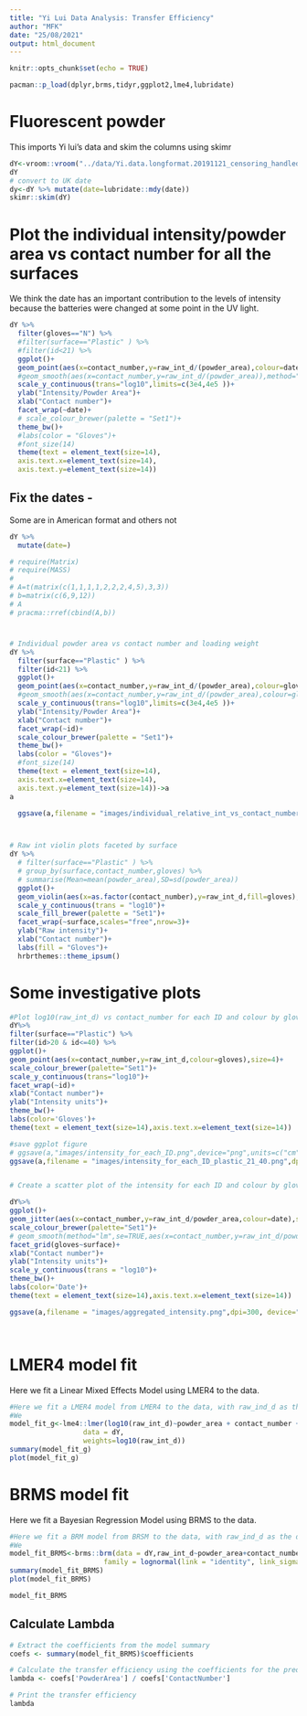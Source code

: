 ```yaml
---
title: "Yi Lui Data Analysis: Transfer Efficiency"
author: "MFK"
date: "25/08/2021"
output: html_document
---
```


```r
knitr::opts_chunk$set(echo = TRUE)
```

```r
pacman::p_load(dplyr,brms,tidyr,ggplot2,lme4,lubridate)

```


# Fluorescent powder
This imports Yi lui's data and skim the columns using skimr

```r
dY<-vroom::vroom("../data/Yi.data.longformat.20191121_censoring_handled.csv") %>% janitor::clean_names()
dY
# convert to UK date
dy<-dY %>% mutate(date=lubridate::mdy(date))
skimr::skim(dY)
```

# Plot the individual intensity/powder area vs contact number for all the surfaces
We think the date has an important contribution to the levels of intensity because the batteries were changed at some point in the UV light.


```r
dY %>% 
  filter(gloves=="N") %>% 
  #filter(surface=="Plastic" ) %>% 
  #filter(id<21) %>% 
  ggplot()+
  geom_point(aes(x=contact_number,y=raw_int_d/(powder_area),colour=date),alpha=0.1)+
  #geom_smooth(aes(x=contact_number,y=raw_int_d/(powder_area)),method="lm",se=FALSE)+
  scale_y_continuous(trans="log10",limits=c(3e4,4e5 ))+
  ylab("Intensity/Powder Area")+
  xlab("Contact number")+
  facet_wrap(~date)+
  # scale_colour_brewer(palette = "Set1")+
  theme_bw()+
  #labs(color = "Gloves")+
  #font_size(14)
  theme(text = element_text(size=14),
  axis.text.x=element_text(size=14),
  axis.text.y=element_text(size=14))

```
## Fix the dates - 

Some are in American format and others not

```r

dY %>% 
  mutate(date=)

# require(Matrix)
# require(MASS)
# 
# A=t(matrix(c(1,1,1,1,2,2,2,4,5),3,3))
# b=matrix(c(6,9,12))
# A
# pracma::rref(cbind(A,b))
```

#
```r

# Individual powder area vs contact number and loading weight 
dY %>% 
  filter(surface=="Plastic" ) %>% 
  filter(id<21) %>% 
  ggplot()+
  geom_point(aes(x=contact_number,y=raw_int_d/(powder_area),colour=gloves),size=5)+
  #geom_smooth(aes(x=contact_number,y=raw_int_d/(powder_area),colour=gloves),method="lm",se=FALSE)+
  scale_y_continuous(trans="log10",limits=c(3e4,4e5 ))+
  ylab("Intensity/Powder Area")+
  xlab("Contact number")+
  facet_wrap(~id)+
  scale_colour_brewer(palette = "Set1")+
  theme_bw()+
  labs(color = "Gloves")+
  #font_size(14)
  theme(text = element_text(size=14),
  axis.text.x=element_text(size=14),
  axis.text.y=element_text(size=14))->a
a

  ggsave(a,filename = "images/individual_relative_int_vs_contact_number.png",dpi=300, device="png",width = 15, height = 10, units = "in",bg="white")



# Raw int violin plots faceted by surface
dY %>% 
  # filter(surface=="Plastic" ) %>% 
  # group_by(surface,contact_number,gloves) %>% 
  # summarise(Mean=mean(powder_area),SD=sd(powder_area))
  ggplot()+
  geom_violin(aes(x=as.factor(contact_number),y=raw_int_d,fill=gloves),draw_quantiles = c(0.25,0.5,0.95))+
  scale_y_continuous(trans = "log10")+
  scale_fill_brewer(palette = "Set1")+
  facet_wrap(~surface,scales="free",nrow=3)+
  ylab("Raw intensity")+
  xlab("Contact number")+
  labs(fill = "Gloves")+
  hrbrthemes::theme_ipsum()

```

# Some investigative plots
```r
#Plot log10(raw_int_d) vs contact_number for each ID and colour by gloves
dY%>%
filter(surface=="Plastic") %>%
filter(id>20 & id<=40) %>%
ggplot()+
geom_point(aes(x=contact_number,y=raw_int_d,colour=gloves),size=4)+
scale_colour_brewer(palette="Set1")+
scale_y_continuous(trans="log10")+
facet_wrap(~id)+
xlab("Contact number")+
ylab("Intensity units")+
theme_bw()+
labs(color='Gloves')+
theme(text = element_text(size=14),axis.text.x=element_text(size=14))  ->a

#save ggplot figure
# ggsave(a,"images/intensity_for_each_ID.png",device="png",units=c("cm"),width=30)
ggsave(a,filename = "images/intensity_for_each_ID_plastic_21_40.png",dpi=300, device="png",width = 10, height = 10, units = "in")


# Create a scatter plot of the intensity for each ID and colour by gloves, facet by surface

dY%>%
ggplot()+
geom_jitter(aes(x=contact_number,y=raw_int_d/powder_area,colour=date),size=4,alpha=0.4)+
scale_colour_brewer(palette="Set1")+
# geom_smooth(method="lm",se=TRUE,aes(x=contact_number,y=raw_int_d/powder_area,colour=gloves))+
facet_grid(gloves~surface)+
xlab("Contact number")+
ylab("Intensity units")+
scale_y_continuous(trans = "log10")+
theme_bw()+
labs(color='Date')+
theme(text = element_text(size=14),axis.text.x=element_text(size=14))  ->a

ggsave(a,filename = "images/aggregated_intensity.png",dpi=300, device="png",width = 12, height = 10, units = "in")




```

# LMER4 model fit
Here we fit a Linear Mixed Effects Model using LMER4 to the data.

```r
#Here we fit a LMER4 model from LMER4 to the data, with raw_ind_d as the dependent variable
#We
model_fit_g<-lme4::lmer(log10(raw_int_d)~powder_area + contact_number + gloves + surface + (powder_area+contact_number+gloves+surface | id),
                  data = dY,
                  weights=log10(raw_int_d))
summary(model_fit_g)
plot(model_fit_g)

```


# BRMS model fit
Here we fit a Bayesian Regression Model using BRMS to the data.

```r
#Here we fit a BRM model from BRSM to the data, with raw_ind_d as the dependent variable
#We 
model_fit_BRMS<-brms::brm(data = dY,raw_int_d~powder_area+contact_number+gloves+surface+(powder_area+contact_number+gloves+surface|id),
                       family = lognormal(link = "identity", link_sigma = "log"))
summary(model_fit_BRMS)
plot(model_fit_BRMS)

model_fit_BRMS

```

## Calculate Lambda

```r
# Extract the coefficients from the model summary
coefs <- summary(model_fit_BRMS)$coefficients

# Calculate the transfer efficiency using the coefficients for the predictors
lambda <- coefs['PowderArea'] / coefs['ContactNumber']

# Print the transfer efficiency
lambda

```


